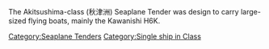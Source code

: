The Akitsushima-class (秋津洲) Seaplane Tender was design to carry large-sized flying boats, mainly the Kawanishi H6K.
[[Category:Seaplane Tenders]]
[[Category:Single ship in Class]]